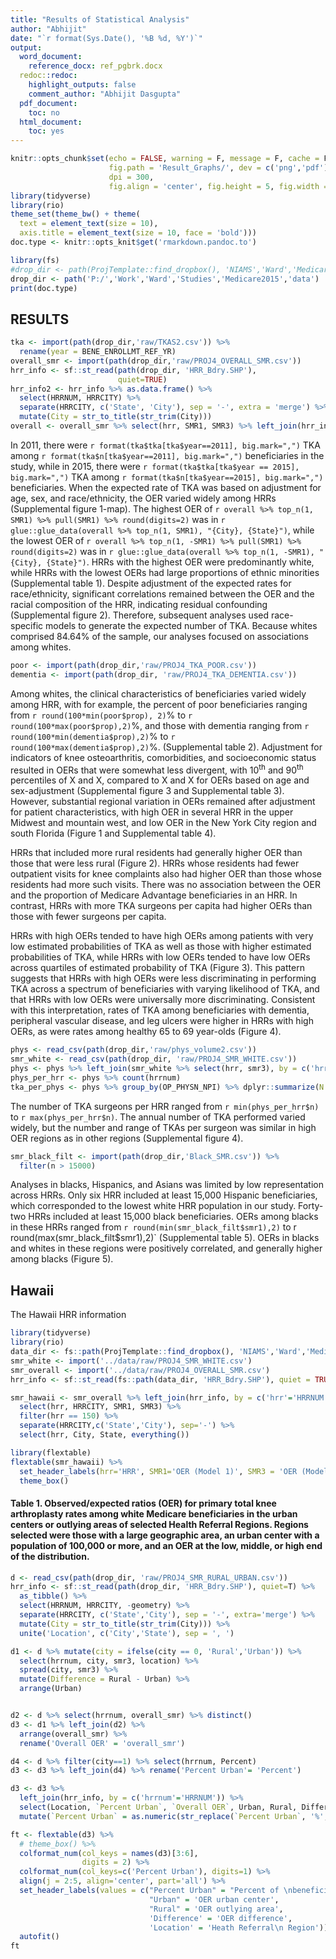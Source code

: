```yaml
---
title: "Results of Statistical Analysis"
author: "Abhijit"
date: "`r format(Sys.Date(), '%B %d, %Y')`"
output: 
  word_document:
    reference_docx: ref_pgbrk.docx
  redoc::redoc:
    highlight_outputs: false
    comment_author: "Abhijit Dasgupta"
  pdf_document:
    toc: no
  html_document:
    toc: yes
---
```


```r
knitr::opts_chunk$set(echo = FALSE, warning = F, message = F, cache = F,
                      fig.path = 'Result_Graphs/', dev = c('png','pdf'),
                      dpi = 300, 
                      fig.align = 'center', fig.height = 5, fig.width = 7)
library(tidyverse)
library(rio)
theme_set(theme_bw() + theme(
  text = element_text(size = 10),
  axis.title = element_text(size = 10, face = 'bold')))
doc.type <- knitr::opts_knit$get('rmarkdown.pandoc.to')

library(fs)
#drop_dir <- path(ProjTemplate::find_dropbox(), 'NIAMS','Ward','Medicare2015')
drop_dir <- path('P:/','Work','Ward','Studies','Medicare2015','data')
print(doc.type)
```


## RESULTS

```r
tka <- import(path(drop_dir,'raw/TKAS2.csv')) %>% 
  rename(year = BENE_ENROLLMT_REF_YR)
overall_smr <- import(path(drop_dir,'raw/PROJ4_OVERALL_SMR.csv'))
hrr_info <- sf::st_read(path(drop_dir, 'HRR_Bdry.SHP'),
                        quiet=TRUE)
hrr_info2 <- hrr_info %>% as.data.frame() %>% 
  select(HRRNUM, HRRCITY) %>% 
  separate(HRRCITY, c('State', 'City'), sep = '-', extra = 'merge') %>% 
  mutate(City = str_to_title(str_trim(City)))
overall <- overall_smr %>% select(hrr, SMR1, SMR3) %>% left_join(hrr_info2, by = c('hrr'='HRRNUM'))

```

In 2011, there were  `r format(tka$tka[tka$year==2011], big.mark=",")` TKA among
`r format(tka$n[tka$year==2011], big.mark=",")` beneficiaries in the study, while
in
2015, there were `r format(tka$tka[tka$year == 2015], big.mark=",")` TKA among `r format(tka$n[tka$year==2015], big.mark=",")` beneficiaries. When the expected rate of
TKA was based on adjustment for age, sex, and race/ethnicity, the OER
varied widely among HRRs (Supplemental figure 1-map). The highest OER of
`r overall %>% top_n(1, SMR1) %>% pull(SMR1) %>% round(digits=2)`  was in `r glue::glue_data(overall %>% top_n(1, SMR1), "{City}, {State}")`,  while the lowest OER of `r overall %>% top_n(1, -SMR1) %>% pull(SMR1) %>% round(digits=2)` was in 
`r glue::glue_data(overall %>% top_n(1, -SMR1), "{City}, {State}")`. 
HRRs with the highest OER were predominantly white, while HRRs with
the lowest OERs had large proportions of ethnic minorities (Supplemental
table 1). Despite adjustment of the expected rates for race/ethnicity,
significant correlations remained between the OER and the racial
composition of the HRR, indicating residual confounding (Supplemental
figure 2). Therefore, subsequent analyses used race-specific models to
generate the expected number of TKA. Because whites comprised 84.64% of the
sample, our analyses focused on associations among whites.

```r
poor <- import(path(drop_dir,'raw/PROJ4_TKA_POOR.csv'))
dementia <- import(path(drop_dir, 'raw/PROJ4_TKA_DEMENTIA.csv'))

```


Among whites, the clinical characteristics of beneficiaries varied
widely among HRR, with for example, the percent of poor beneficiaries
ranging from `r round(100*min(poor$prop), 2)`% to 
`r round(100*max(poor$prop),2)`%, 
and those with dementia ranging from 
`r round(100*min(dementia$prop),2)`% to 
`r round(100*max(dementia$prop),2)`%. 
(Supplemental table 2). Adjustment for indicators of knee
osteoarthritis, comorbidities, and socioeconomic status resulted in OERs
that were somewhat less divergent, with 10^th^ and 90^th^ percentiles of
X and X, compared to X and X for OERs based on age and sex-adjustment
(Supplemental figure 3 and Supplemental table 3). However, substantial
regional variation in OERs remained after adjustment for patient
characteristics, with high OER in several HRR in the upper Midwest and
mountain west, and low OER in the New York City region and south Florida
(Figure 1 and Supplemental table 4).

HRRs that included more rural residents had generally higher OER than
those that were less rural (Figure 2). HRRs whose residents had fewer
outpatient visits for knee complaints also had higher OER than those
whose residents had more such visits. There was no association between
the OER and the proportion of Medicare Advantage beneficiaries in an
HRR. In contrast, HRRs with more TKA surgeons per capita had higher OERs
than those with fewer surgeons per capita.

HRRs with high OERs tended to have high OERs among patients with very
low estimated probabilities of TKA as well as those with higher
estimated probabilities of TKA, while HRRs with low OERs tended to have
low OERs across quartiles of estimated probability of TKA (Figure 3).
This pattern suggests that HRRs with high OERs were less discriminating
in performing TKA across a spectrum of beneficiaries with varying
likelihood of TKA, and that HRRs with low OERs were universally more
discriminating. Consistent with this interpretation, rates of TKA among
beneficiaries with dementia, peripheral vascular disease, and leg ulcers
were higher in HRRs with high OERs, as were rates among healthy 65 to 69
year-olds (Figure 4).

```r
phys <- read_csv(path(drop_dir,'raw/phys_volume2.csv'))
smr_white <- read_csv(path(drop_dir, 'raw/PROJ4_SMR_WHITE.csv'))
phys <- phys %>% left_join(smr_white %>% select(hrr, smr3), by = c('hrrnum' = 'hrr'))
phys_per_hrr <- phys %>% count(hrrnum)
tka_per_phys <- phys %>% group_by(OP_PHYSN_NPI) %>% dplyr::summarize(N = sum(tka))
```

The number of TKA surgeons per HRR ranged from `r min(phys_per_hrr$n)` to 
`r max(phys_per_hrr$n)`.  The annual number of TKA performed varied widely, but
the number and range of TKAs per surgeon was similar in high OER regions as in
other regions (Supplemental figure 4).
```r
smr_black_filt <- import(path(drop_dir,'Black_SMR.csv')) %>% 
  filter(n > 15000)
```

Analyses in blacks, Hispanics, and Asians was limited by low representation
across HRRs.  Only six HRR included at least 15,000 Hispanic beneficiaries,
which corresponded to the lowest white HRR population in our study.  Forty-two
HRRs included at least 15,000 black beneficiaries.  OERs among blacks in these
HRRs ranged from `r round(min(smr_black_filt$smr1),2)` to 
r round(max(smr_black_filt$smr1),2)` (Supplemental table 5).  OERs in blacks and whites
in these regions were positively correlated, and generally higher among blacks
(Figure 5).


## Hawaii

The Hawaii HRR information 

```r
library(tidyverse)
library(rio)
data_dir <- fs::path(ProjTemplate::find_dropbox(), 'NIAMS','Ward','Medicare2015')
smr_white <- import('../data/raw/PROJ4_SMR_WHITE.csv')
smr_overall <- import('../data/raw/PROJ4_OVERALL_SMR.csv')
hrr_info <- sf::st_read(fs::path(data_dir, 'HRR_Bdry.SHP'), quiet = TRUE)

smr_hawaii <- smr_overall %>% left_join(hrr_info, by = c('hrr'='HRRNUM')) %>% 
  select(hrr, HRRCITY, SMR1, SMR3) %>% 
  filter(hrr == 150) %>% 
  separate(HRRCITY,c('State','City'), sep='-') %>% 
  select(hrr, City, State, everything())

library(flextable)
flextable(smr_hawaii) %>% 
  set_header_labels(hrr='HRR', SMR1='OER (Model 1)', SMR3 = 'OER (Model 3)') %>% 
  theme_box()

```



#### Table 1.  Observed/expected ratios (OER) for primary total knee arthroplasty rates among white Medicare beneficiaries in the urban centers or outlying areas of selected Health Referral Regions.  Regions selected were those with a large geographic area, an urban center with a population of 100,000 or more, and an OER at the low, middle, or high end of the distribution.

```r
d <- read_csv(path(drop_dir, 'raw/PROJ4_SMR_RURAL_URBAN.csv'))
hrr_info <- sf::st_read(path(drop_dir, 'HRR_Bdry.SHP'), quiet=T) %>% 
  as_tibble() %>% 
  select(HRRNUM, HRRCITY, -geometry) %>% 
  separate(HRRCITY, c('State','City'), sep = '-', extra='merge') %>% 
  mutate(City = str_to_title(str_trim(City))) %>% 
  unite('Location', c('City','State'), sep = ', ')

d1 <- d %>% mutate(city = ifelse(city == 0, 'Rural','Urban')) %>%
  select(hrrnum, city, smr3, location) %>%
  spread(city, smr3) %>%
  mutate(Difference = Rural - Urban) %>%
  arrange(Urban)


d2 <- d %>% select(hrrnum, overall_smr) %>% distinct()
d3 <- d1 %>% left_join(d2) %>%
  arrange(overall_smr) %>%
  rename('Overall OER' = 'overall_smr')

d4 <- d %>% filter(city==1) %>% select(hrrnum, Percent)
d3 <- d3 %>% left_join(d4) %>% rename('Percent Urban'= 'Percent')

d3 <- d3 %>% 
  left_join(hrr_info, by = c('hrrnum'='HRRNUM')) %>% 
  select(Location, `Percent Urban`, `Overall OER`, Urban, Rural, Difference, -location, -hrrnum) %>% 
  mutate(`Percent Urban` = as.numeric(str_replace(`Percent Urban`, '%','')))

ft <- flextable(d3) %>% 
  # theme_box() %>% 
  colformat_num(col_keys = names(d3)[3:6],
                digits = 2) %>% 
  colformat_num(col_keys=c('Percent Urban'), digits=1) %>% 
  align(j = 2:5, align='center', part='all') %>% 
  set_header_labels(values = c("Percent Urban" = "Percent of \nbeneficiaries living in\n the urban center",
                               "Urban" = 'OER urban center',
                               "Rural" = 'OER outlying area',
                               'Difference' = 'OER difference',
                               'Location' = 'Heath Referral\n Region')) %>% 
  autofit()
ft
```


